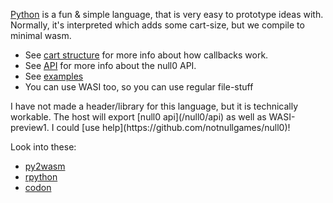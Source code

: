 
<Callout emoji='🐍'>[Python](https://www.python.org/) is a fun & simple language, that is very easy to prototype ideas with. Normally, it's interpreted which adds some cart-size, but we compile to minimal wasm.</Callout>

- See [cart structure](/null0/cart) for more info about how callbacks work.
- See [API](/null0/api) for more info about the null0 API.
- See [examples](https://github.com/notnullgames/notnullgames/tree/main/examples/)
- You can use WASI too, so you can use regular file-stuff

<Callout emoji='☠️' className='alert-soft alert-warning'>
  I have not made a header/library for this language, but it is technically workable. The host will export [null0 api](/null0/api) as well as WASI-preview1. I could [use help](https://github.com/notnullgames/null0)!
</Callout>

Look into these:

- [py2wasm](https://github.com/wasmerio/py2wasm)
- [rpython](https://maori.geek.nz/rpython-compiling-python-to-c-for-the-speed-5411d57a5316)
- [codon](https://github.com/exaloop/codon)
